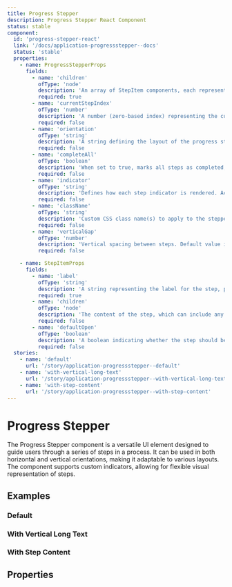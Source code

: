 ```yaml
---
title: Progress Stepper
description: Progress Stepper React Component
status: stable
component:
  id: 'progress-stepper-react'
  link: '/docs/application-progressstepper--docs'
  status: 'stable'
  properties:
    - name: ProgressStepperProps
      fields:
        - name: 'children'
          ofType: 'node'
          description: 'An array of StepItem components, each representing an individual step.'
          required: true
        - name: 'currentStepIndex'
          ofType: 'number'
          description: 'A number (zero-based index) representing the current active step. Defaults to 0.'
          required: false
        - name: 'orientation'
          ofType: 'string'
          description: 'A string defining the layout of the progress stepper, either horizontal or vertical. The default is horizontal.'
          required: false
        - name: 'completeAll'
          ofType: 'boolean'
          description: 'When set to true, marks all steps as completed, regardless of the current step.'
          required: false
        - name: 'indicator'
          ofType: 'string'
          description: 'Defines how each step indicator is rendered. Accepts number or hashtag.'
          required: false
        - name: 'className'
          ofType: 'string'
          description: 'Custom CSS class name(s) to apply to the stepper container.'
          required: false
        - name: 'verticalGap'
          ofType: 'number'
          description: 'Vertical spacing between steps. Default value is 14'
          required: false

    - name: StepItemProps
      fields:
        - name: 'label'
          ofType: 'string'
          description: 'A string representing the label for the step, providing context for the user on what this step is about.'
          required: true
        - name: 'children'
          ofType: 'node'
          description: 'The content of the step, which can include any valid React node (e.g., forms, string, etc.).'
          required: false
        - name: 'defaultOpen'
          ofType: 'boolean'
          description: 'A boolean indicating whether the step should be open by default.'
          required: false
  stories:
    - name: 'default'
      url: '/story/application-progressstepper--default'
    - name: 'with-vertical-long-text'
      url: '/story/application-progressstepper--with-vertical-long-text'
    - name: 'with-step-content'
      url: '/story/application-progressstepper--with-step-content'
---
```


# Progress Stepper

The Progress Stepper component is a versatile UI element designed to guide users through a series of steps in a process.
It can be used in both horizontal and vertical orientations, making it adaptable to various layouts. The component supports custom indicators, allowing for flexible visual representation of steps.

<Section current="react">

<ComponentPreview>
  <ProgressStepper currentStepIndex={3}>
    <StepItem label="Step 1" />
    <StepItem label="Step 2" />
    <StepItem label="Step 3" />
    <StepItem label="Step 4" />
    <StepItem label="Step 5" />
  </ProgressStepper>
</ComponentPreview>

## Examples

### Default

<StorybookFrame
  className="h-40"
  componentId="progress-stepper-react"
  story="default"
/>

### With Vertical Long Text

<StorybookFrame
  className="h-96"
  componentId="progress-stepper-react"
  story="with-vertical-long-text"
/>

### With Step Content

<StorybookFrame
  className="h-96"
  componentId="progress-stepper-react"
  story="with-step-content"
/>

## Properties

<ComponentPropertiesTable componentId="progress-stepper-react" />

</Section>
